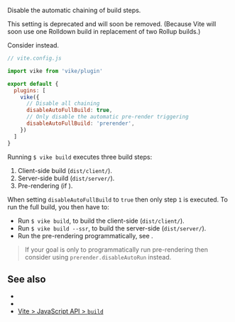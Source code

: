 
Disable the automatic chaining of build steps.

<Warning>
  This setting is deprecated and will soon be removed. (Because Vite will soon use one Rolldown build in replacement of two Rollup builds.)

  Consider <Link href="/prerender#disableautorun" /> instead.
</Warning>

```js
// vite.config.js

import vike from 'vike/plugin'

export default {
  plugins: [
    vike({
      // Disable all chaining
      disableAutoFullBuild: true,
      // Only disable the automatic pre-render triggering
      disableAutoFullBuild: 'prerender',
    })
  ]
}
```

Running `$ vike build` executes three build steps:
 1. Client-side build (`dist/client/`).
 1. Server-side build (`dist/server/`).
 1. Pre-rendering (if <Link text="pre-rendering is enabled" href="/pre-rendering" />).

When setting `disableAutoFullBuild` to `true` then only step `1` is executed. To run the full build, you then have to:

 - Run `$ vike build`, to build the client-side (`dist/client/`).
 - Run `$ vike build --ssr`, to build the server-side (`dist/server/`).
 - Run the pre-rendering programmatically, see <Link href="/prerender-programmatic" />.

> If your goal is only to <Link href="/prerender-programmatic">programmatically run pre-rendering</Link> then consider using <Link href="/prerender#disableautorun"><code>prerender.disableAutoRun</code></Link> instead.


## See also

- <Link href="/prerender-programmatic" />
- <Link href="/prerender#disableautorun" />
- [Vite > JavaScript API > `build`](https://vitejs.dev/guide/api-javascript.html#build)
